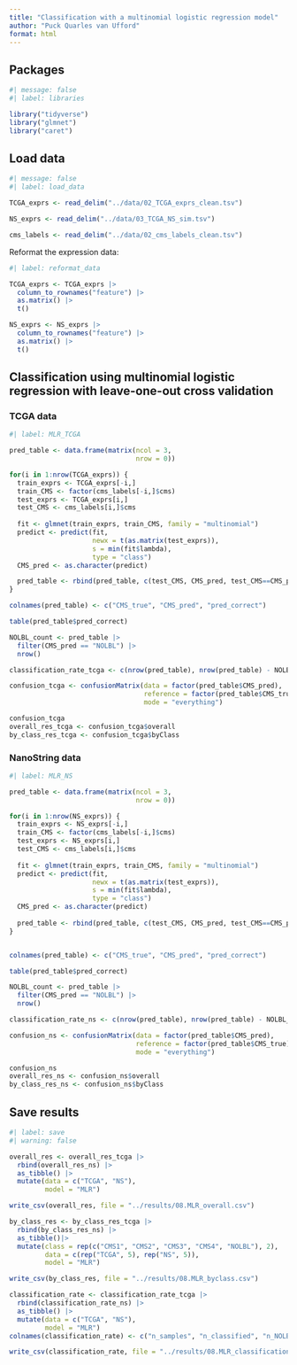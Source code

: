 ```yaml
---
title: "Classification with a multinomial logistic regression model"
author: "Puck Quarles van Ufford"
format: html
---
```


## Packages

```r
#| message: false
#| label: libraries

library("tidyverse")
library("glmnet")
library("caret")
```

## Load data

```r
#| message: false
#| label: load_data

TCGA_exprs <- read_delim("../data/02_TCGA_exprs_clean.tsv")

NS_exprs <- read_delim("../data/03_TCGA_NS_sim.tsv")

cms_labels <- read_delim("../data/02_cms_labels_clean.tsv")
```

Reformat the expression data:

```r
#| label: reformat_data

TCGA_exprs <- TCGA_exprs |> 
  column_to_rownames("feature") |> 
  as.matrix() |> 
  t()

NS_exprs <- NS_exprs |> 
  column_to_rownames("feature") |> 
  as.matrix() |> 
  t()
```

## Classification using multinomial logistic regression with leave-one-out cross validation

### TCGA data

```r
#| label: MLR_TCGA

pred_table <- data.frame(matrix(ncol = 3,
                                nrow = 0))

for(i in 1:nrow(TCGA_exprs)) {
  train_exprs <- TCGA_exprs[-i,]
  train_CMS <- factor(cms_labels[-i,]$cms)
  test_exprs <- TCGA_exprs[i,]
  test_CMS <- cms_labels[i,]$cms
  
  fit <- glmnet(train_exprs, train_CMS, family = "multinomial")
  predict <- predict(fit, 
                     newx = t(as.matrix(test_exprs)), 
                     s = min(fit$lambda),
                     type = "class")
  CMS_pred <- as.character(predict)

  pred_table <- rbind(pred_table, c(test_CMS, CMS_pred, test_CMS==CMS_pred))
}

colnames(pred_table) <- c("CMS_true", "CMS_pred", "pred_correct")

table(pred_table$pred_correct)

NOLBL_count <- pred_table |> 
  filter(CMS_pred == "NOLBL") |> 
  nrow()

classification_rate_tcga <- c(nrow(pred_table), nrow(pred_table) - NOLBL_count, NOLBL_count)

confusion_tcga <- confusionMatrix(data = factor(pred_table$CMS_pred), 
                                  reference = factor(pred_table$CMS_true), 
                                  mode = "everything")

confusion_tcga
overall_res_tcga <- confusion_tcga$overall
by_class_res_tcga <- confusion_tcga$byClass
```


### NanoString data

```r
#| label: MLR_NS

pred_table <- data.frame(matrix(ncol = 3,
                                nrow = 0))

for(i in 1:nrow(NS_exprs)) {
  train_exprs <- NS_exprs[-i,]
  train_CMS <- factor(cms_labels[-i,]$cms)
  test_exprs <- NS_exprs[i,]
  test_CMS <- cms_labels[i,]$cms
  
  fit <- glmnet(train_exprs, train_CMS, family = "multinomial")
  predict <- predict(fit, 
                     newx = t(as.matrix(test_exprs)), 
                     s = min(fit$lambda),
                     type = "class")
  CMS_pred <- as.character(predict)
  
  pred_table <- rbind(pred_table, c(test_CMS, CMS_pred, test_CMS==CMS_pred))
}


colnames(pred_table) <- c("CMS_true", "CMS_pred", "pred_correct")

table(pred_table$pred_correct)

NOLBL_count <- pred_table |> 
  filter(CMS_pred == "NOLBL") |> 
  nrow()

classification_rate_ns <- c(nrow(pred_table), nrow(pred_table) - NOLBL_count, NOLBL_count)

confusion_ns <- confusionMatrix(data = factor(pred_table$CMS_pred),
                                reference = factor(pred_table$CMS_true), 
                                mode = "everything")

confusion_ns
overall_res_ns <- confusion_ns$overall
by_class_res_ns <- confusion_ns$byClass
```


## Save results

```r
#| label: save
#| warning: false

overall_res <- overall_res_tcga |> 
  rbind(overall_res_ns) |> 
  as_tibble() |> 
  mutate(data = c("TCGA", "NS"),
         model = "MLR")

write_csv(overall_res, file = "../results/08.MLR_overall.csv")

by_class_res <- by_class_res_tcga |> 
  rbind(by_class_res_ns) |> 
  as_tibble()|> 
  mutate(class = rep(c("CMS1", "CMS2", "CMS3", "CMS4", "NOLBL"), 2),
         data = c(rep("TCGA", 5), rep("NS", 5)),
         model = "MLR")

write_csv(by_class_res, file = "../results/08.MLR_byclass.csv")

classification_rate <- classification_rate_tcga |> 
  rbind(classification_rate_ns) |> 
  as_tibble() |> 
  mutate(data = c("TCGA", "NS"),
         model = "MLR")
colnames(classification_rate) <- c("n_samples", "n_classified", "n_NOLBL", "data", "model")

write_csv(classification_rate, file = "../results/08.MLR_classification_rate.csv")
```
